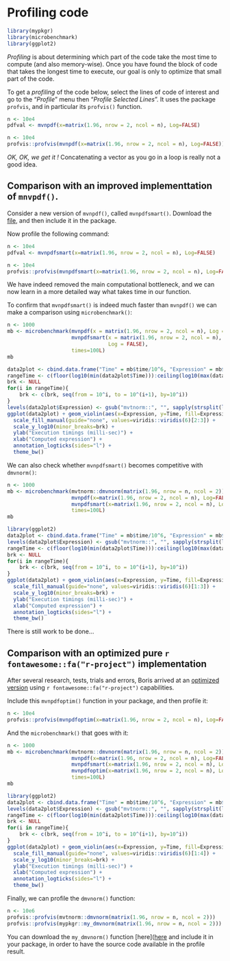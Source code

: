
# Profiling code

```r
library(mypkgr)
library(microbenchmark)
library(ggplot2)
```

*Profiling* is about determining which part of the code take the most time to compute (and also memory-wise). Once you have found the block of code that takes the longest time to execute, our goal is only to optimize that small part of the code.

To get a *profiling* of the code below, select the lines of code of interest and go to the "*Profile*" menu then "*Profile Selected Lines*". It uses the package `profvis`, and in particular its `profvis()` function. 

```r
n <- 10e4
pdfval <- mvnpdf(x=matrix(1.96, nrow = 2, ncol = n), Log=FALSE)
```
```r
n <- 10e4
profvis::profvis(mvnpdf(x=matrix(1.96, nrow = 2, ncol = n), Log=FALSE))
```

*OK, OK, we get it !* Concatenating a vector as you go in a loop is really not a good idea.



## Comparison with an improved implementtation of `mnvpdf()`.

Consider a new version of `mvnpdf()`, called `mvnpdfsmart()`. Download the [file](https://heavyr.borishejblum.science/AdvancedRcourse_dev_perf_files/mvnpdfsmart.R), and then include it in the package.

Now profile the following command:

```r
n <- 10e4
pdfval <- mvnpdfsmart(x=matrix(1.96, nrow = 2, ncol = n), Log=FALSE)
```
```r
n <- 10e4
profvis::profvis(mvnpdfsmart(x=matrix(1.96, nrow = 2, ncol = n), Log=FALSE))
```

We have indeed removed the main computational bottleneck, and we can now learn in a more detailed way what takes time in our function.

To confirm that `mvnpdfsmart()` is indeed much faster than `mvnpdf()` we can make a comparison using `microbenchmark()`:

```r
n <- 1000
mb <- microbenchmark(mvnpdf(x = matrix(1.96, nrow = 2, ncol = n), Log = FALSE),
                     mvnpdfsmart(x = matrix(1.96, nrow = 2, ncol = n),
                                 Log = FALSE),
                     times=100L)
mb
```

```r
data2plot <- cbind.data.frame("Time" = mb$time/10^6, "Expression" = mb$expr)
rangeTime <- c(floor(log10(min(data2plot$Time))):ceiling(log10(max(data2plot$Time))))
brk <- NULL
for(i in rangeTime){
    brk <- c(brk, seq(from = 10^i, to = 10^(i+1), by=10^i))
}
levels(data2plot$Expression) <- gsub("mvtnorm::", "", sapply(strsplit(levels(data2plot$Expression), "(", fixed=T), "[", 1))
ggplot(data2plot) + geom_violin(aes(x=Expression, y=Time, fill=Expression), alpha=0.8)  +
  scale_fill_manual(guide="none", values=viridis::viridis(6)[2:3]) + 
  scale_y_log10(minor_breaks=brk) +
  ylab("Execution timings (milli-sec)") +
  xlab("Computed expression") +
  annotation_logticks(sides="l") +
  theme_bw()
```

We can also check whether `mvnpdfsmart()` becomes competitive with `dmvnorm()`:

```r
n <- 1000
mb <- microbenchmark(mvtnorm::dmvnorm(matrix(1.96, nrow = n, ncol = 2)),
                     mvnpdf(x=matrix(1.96, nrow = 2, ncol = n), Log=FALSE),
                     mvnpdfsmart(x=matrix(1.96, nrow = 2, ncol = n), Log=FALSE),
                     times=100L)
mb
```

```r
library(ggplot2)
data2plot <- cbind.data.frame("Time" = mb$time/10^6, "Expression" = mb$expr)
levels(data2plot$Expression) <- gsub("mvtnorm::", "", sapply(strsplit(levels(data2plot$Expression), "(", fixed=T), "[", 1))
rangeTime <- c(floor(log10(min(data2plot$Time))):ceiling(log10(max(data2plot$Time))))
brk <- NULL
for(i in rangeTime){
    brk <- c(brk, seq(from = 10^i, to = 10^(i+1), by=10^i))
}
ggplot(data2plot) + geom_violin(aes(x=Expression, y=Time, fill=Expression), alpha=0.8)  +
  scale_fill_manual(guide="none", values=viridis::viridis(6)[1:3]) + 
  scale_y_log10(minor_breaks=brk) + 
  ylab("Execution timings (milli-sec)") +
  xlab("Computed expression") +
  annotation_logticks(sides="l") +
  theme_bw()
```

There is still work to be done...



## Comparison with an optimized pure `r fontawesome::fa("r-project")` implementation

After several research, tests, trials and errors, Boris arrived at an [optimized version](https://heavyr.borishejblum.science/AdvancedRcourse_dev_perf_files/mvnpdfoptim.R) using `r fontawesome::fa("r-project")` capabilities.

Include this `mvnpdfoptim()` function in your package, and then profile it:

```r
n <- 10e4
profvis::profvis(mvnpdfoptim(x=matrix(1.96, nrow = 2, ncol = n), Log=FALSE))
```

And the `microbenchmark()` that goes with it:

```r
n <- 1000
mb <- microbenchmark(mvtnorm::dmvnorm(matrix(1.96, nrow = n, ncol = 2)),
                     mvnpdf(x=matrix(1.96, nrow = 2, ncol = n), Log=FALSE),
                     mvnpdfsmart(x=matrix(1.96, nrow = 2, ncol = n), Log=FALSE),
                     mvnpdfoptim(x=matrix(1.96, nrow = 2, ncol = n), Log=FALSE),
                     times=100L)
mb
```

```r
library(ggplot2)
data2plot <- cbind.data.frame("Time" = mb$time/10^6, "Expression" = mb$expr)
levels(data2plot$Expression) <- gsub("mvtnorm::", "", sapply(strsplit(levels(data2plot$Expression), "(", fixed=T), "[", 1))
rangeTime <- c(floor(log10(min(data2plot$Time))):ceiling(log10(max(data2plot$Time))))
brk <- NULL
for(i in rangeTime){
    brk <- c(brk, seq(from = 10^i, to = 10^(i+1), by=10^i))
}
ggplot(data2plot) + geom_violin(aes(x=Expression, y=Time, fill=Expression), alpha=0.8)  +
  scale_fill_manual(guide="none", values=viridis::viridis(6)[1:4]) +
  scale_y_log10(minor_breaks=brk) + 
  ylab("Execution timings (milli-sec)") +
  xlab("Computed expression") +
  annotation_logticks(sides="l") +
  theme_bw()
```

Finally,  we can profile the `dmvnorm()` function:

```r
n <- 10e6
profvis::profvis(mvtnorm::dmvnorm(matrix(1.96, nrow = n, ncol = 2)))
profvis::profvis(mypkgr::my_dmvnorm(matrix(1.96, nrow = n, ncol = 2)))
```

You can download the `my_dmvnorm()` function [here]([here](https://github.com/borishejblum/mypkgr/blob/1df7c6ba37df4ec7406167953beea917757d0481/R/my_dmvnorm.R) and include it in your package, in order to have the source code available in the profile result.
